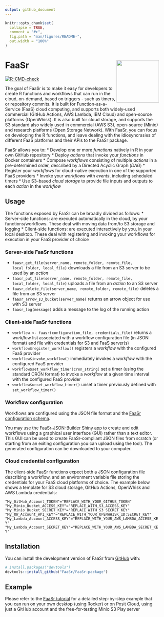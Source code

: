 ```yaml
---
output: github_document
---
```


<!-- README.md is generated from README.Rmd. Please edit that file -->

```r
knitr::opts_chunk$set(
  collapse = TRUE,
  comment = "#>",
  fig.path = "man/figures/README-",
  out.width = "100%"
)
```

# FaaSr <img src='man/figures/FaaSr.png' align="right" height="139" />

<!-- badges: start -->
[![R-CMD-check](https://github.com/spark0510/FaaSr-package/actions/workflows/R-CMD-check.yaml/badge.svg)](https://github.com/spark0510/FaaSr-package/actions/workflows/R-CMD-check.yaml)
<!-- badges: end -->

The goal of FaaSr is to make it easy for developers to create R functions and workflows that can run in the cloud, on-demand, based on triggers - such as timers, or repository commits. It is built for Function-as-a-Service (FaaS) cloud computing, and supports both widely-used commercial (GitHub Actions, AWS Lambda, IBM Cloud) and open-source platforms (OpenWhisk). It is also built for cloud storage, and supports the S3 standard also widely used in commercial (AWS S3), open-source (Minio) and research platforms (Open Storage Network). With FaaSr, you can focus on developing the R functions, and leave dealing with the idiosyncrasies of different FaaS platforms and their APIs to the FaaSr package.

FaaSr allows you to:
* Develop one or more *functions* natively in R in your own GitHub repository
* Deploy *actions* that invoke your *functions* in Docker containers
* Compose *workflows* consisting of multiple *actions* in a pre-determined order, described by a Directed Acyclic Graph (*DAG*)
* Register your *workflows* for cloud-native execution in one of the supported FaaS providers
* Invoke your *workflows* with *events*, including scheduled timers
* Use S3-based *cloud storage* to provide file inputs and outputs to each *action* in the *workflow*

## Usage

The functions exposed by FaaSr can be broadly divided as follows:
* Server-side functions: are executed automatically in the cloud, by your functions/workflows. These deal with moving data from/to S3 storage and logging 
* Client-side functions: are executed interactively by you, in your local desktop. These deal with registering and invoking your workflows for execution in your FaaS provider of choice

### Server-side FaaSr functions
* `faasr_get_file(server_name, remote_folder, remote_file, local_folder, local_file)` downloads a file from an S3 server to be used by an *action*
* `faasr_put_file(server_name, remote_folder, remote_file, local_folder, local_file)` uploads a file from an *action* to an S3 server
* `faasr_delete_file(server_name, remote_folder, remote_file)` deletes a file from an S3 server
* `faasr_arrow_s3_bucket(server_name)` returns an arrow object for use with S3 server
* `faasr_log(message)` adds a message to the log of the running action

### Client-side FaaSr functions
* `workflow <- faasr(configuration_file, credentials_file)` returns a *workflow* list associated with a workflow configuration file (in JSON format) and file with credentials for S3 and FaaS server(s)
* `workflow$register_workflow()` registers a *workflow* with the configured FaaS provider
* `workflow$invoke_workflow()` immediately invokes a *workflow* with the configured FaaS provider
* `workflow$set_workflow_timer(cron_string)` set a timer (using the standard CRON format) to invoke a *workflow* at a given time interval with the configured FaaS provider
* `workflow$unset_workflow_timer()` unset a timer previously defined with `set_workflow_timer()`

### Workflow configuration

Workflows are configured using the JSON file format and the [FaaSr configuration schema](https://github.com/FaaSr/FaaSr-package/blob/main/schema/FaaSr.schema.json). 

You may use the [FaaSr-JSON-Builder Shiny app](https://faasr.shinyapps.io/faasr-json-builder/) to create and edit workflows using a graphical user interface (GUI) rather than a text editor. This GUI can be used to create FaaSr-compliant JSON files from scratch (or starting from an exiting configuration you can upload using the tool). The generated configuration can be downloaded to your computer.

### Cloud credential configuration

The client-side FaaSr functions expect both a JSON configuration file describing a workflow, and an environment variable file storing the credentials for your FaaS cloud platforms of choice. The example below shows a template for S3 cloud storage, GitHub Actions, OpenWhisk and AWS Lambda credentials:

`"My_GitHub_Account_TOKEN"="REPLACE_WITH_YOUR_GITHUB_TOKEN"`
`"My_Minio_Bucket_ACCESS_KEY"="REPLACE_WITH_S3_ACCESS_KEY"`
`"My_Minio_Bucket_SECRET_KEY"="REPLACE_WITH_S3_SECRET_KEY"`
`"My_OW_Account_API_KEY"="REPLACE_WITH_YOUR_OPENWHISK_ID:SECRET_KEY"`
`"My_Lambda_Account_ACCESS_KEY"="REPLACE_WITH_YOUR_AWS_LAMBDA_ACCESS_KEY"`
`"My_Lambda_Account_SECRET_KEY"="REPLACE_WITH_YOUR_AWS_LAMBDA_SECRET_KEY"`

## Installation

You can install the development version of FaaSr from [GitHub](https://github.com/) with:

``` r
# install.packages("devtools")
devtools::install_github("FaaSr/FaaSr-package")
```


## Example

Please refer to the [FaaSr tutorial](https://github.com/FaaSr/FaaSr-tutorial) for a detailed step-by-step example that you can run on your own desktop (using Rocker) or on Posit Cloud, using just a GitHub account and the free-for-testing Minio S3 Play server
